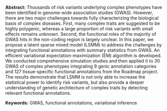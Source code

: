 <span>**Abstract:**</span> Thousands of risk variants underlying complex
phenotypes have been identified in genome-wide association studies
(GWAS). However, there are two major challenges towards fully
characterizing the biological basis of complex diseases. First, many
complex traits are suggested to be highly polygenic, whereas a large
proportion of risk variants with small effects remains unknown. Second,
the functional roles of the majority of GWAS hits in the non-coding
region is largely unclear. In this paper, we propose a latent sparse
mixed model (LSMM) to address the challenges by integrating functional
annotations with summary statistics from GWAS. An efficient variational
expectation-maximization (EM) algorithm is developed. We conducted
comprehensive simulation studies and then applied it to 30 GWAS of
complex phenotypes integrating 9 genic annotation categories and 127
tissue-specific functional annotations from the Roadmap project. The
results demonstrate that LSMM is not only able to increase the
statistical power to identify risk variants, but also provide a deeper
understanding of genetic architecture of complex traits by detecting
relevant functional annotations.

<span>**Keywords:**</span> GWAS,
functional annotations, variational inference
